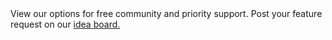 <CardGroup cols={2}>
  <Card title="Need Help?" icon="envelope" href="/support/plans">
    View our options for free community and priority support.
  </Card>
  <Card
    title="Have a feature request?"
    icon="lightbulb"
    href="https://lunchpaillabs.canny.io/feature-requests?selectedCategory=daily-video-plugin-for-bubble"
  >
    Post your feature request on our
    <a href="https://lunchpaillabs.canny.io/feature-requests?selectedCategory=daily-video-plugin-for-bubble">
      idea board.
    </a>
  </Card>
</CardGroup>
